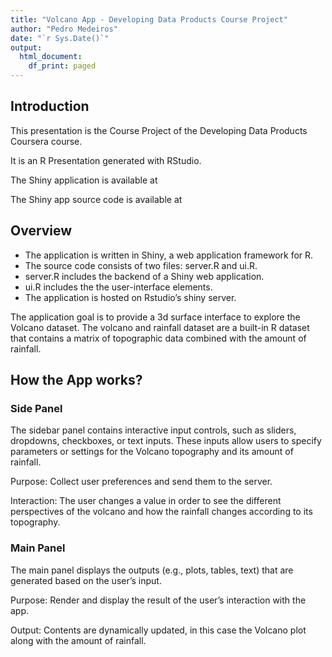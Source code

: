 ---
title: "Volcano App - Developing Data Products Course Project"
author: "Pedro Medeiros"
date: "`r Sys.Date()`"
output:
  html_document:
    df_print: paged
---

## Introduction

This presentation is the Course Project of the Developing Data Products Coursera course.

It is an R Presentation generated with RStudio.

The Shiny application is available at 

The Shiny app source code is available at 

## Overview

- The application is written in Shiny, a web application framework for R.
- The source code consists of two files: server.R and ui.R.
- server.R includes the backend of a Shiny web application.
- ui.R includes the the user-interface elements.
- The application is hosted on Rstudio's shiny server.

The application goal is to provide a 3d surface interface to explore the Volcano dataset. The volcano and rainfall dataset are a built-in R dataset that contains a matrix of topographic data combined with the amount of rainfall.

## How the App works?

### Side Panel

The sidebar panel contains interactive input controls, such as sliders, dropdowns, checkboxes, or text inputs. These inputs allow users to specify parameters or settings for the Volcano topography and its amount of rainfall.

Purpose: Collect user preferences and send them to the server.

Interaction: The user changes a value in order to see the different perspectives of the volcano and how the rainfall changes according to its topography.

### Main Panel

The main panel displays the outputs (e.g., plots, tables, text) that are generated based on the user's input.

Purpose: Render and display the result of the user's interaction with the app.

Output: Contents are dynamically updated, in this case the Volcano plot along with the amount of rainfall.
